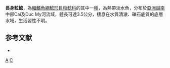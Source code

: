 {{Speciesbox 
| taxon = Akysis clavulus
| status = DD
| status_system = IUCN3.1
| authority = [[Ng|Ng]] & [[Freyhof|Freyhof]], 2003
| synonyms = 
}}
'''長身粒鯰'''，為[[輻鰭魚綱|輻鰭魚綱]][[鯰形目|鯰形目]][[粒鯰科|粒鯰科]]的其中一[[種|種]]，為熱帶淡水魚，分布於[[亞洲|亞洲]][[越南|越南]]中部Cai及Duc My河流域，體長可達3.5公分，棲息在水質清澈、礫石底質的底層水域，生活習性不明。

==参考文献==
*{{FishBase_species|genus=Akysis|species=clavulus|year=2015|month=2}}

{{Taxonbar}}

[[Category:2003年描述的鱼类|A]]
[[Category:粒鯰屬|C]]